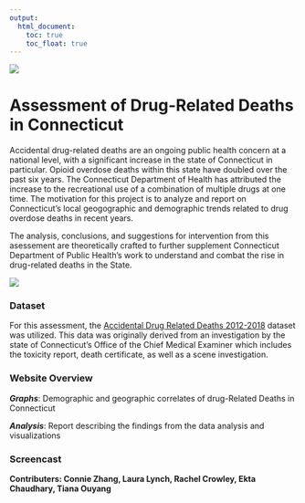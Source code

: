 ```yaml
---
output: 
  html_document:
    toc: true
    toc_float: true
---
```


![](image1.jpeg)

# **Assessment of Drug-Related Deaths in Connecticut**

Accidental drug-related deaths are an ongoing public health concern at a national level, with a significant increase in the state of Connecticut in particular. Opioid overdose deaths within this state have doubled over the past six years. The Connecticut Department of Health has attributed the increase to the recreational use of a combination of multiple drugs at one time. The motivation for this project is to analyze and report on Connecticut's local geogographic and demographic trends related to drug overdose deaths in recent years. 

The analysis, conclusions, and suggestions for intervention from this asessement are theoretically crafted to further supplement Connecticut Department of Public Health's work to understand and combat the rise in drug-related deaths in the State. 

![](ambulance photo.jpg)

### **Dataset**

For this assessment, the [Accidental Drug Related Deaths 2012-2018](https://catalog.data.gov/dataset/accidental-drug-related-deaths-january-2012-sept-2015) dataset was utilized. This data was originally derived from an investigation by the state of Connecticut's Office of the Chief Medical Examiner which includes the toxicity report, death certificate, as well as a scene investigation.

### **Website Overview**
***Graphs***: Demographic and geographic correlates of drug-Related Deaths in Connecticut

***Analysis***: Report describing the findings from the data analysis and visualizations

### **Screencast**

**Contributers: Connie Zhang, Laura Lynch, Rachel Crowley, Ekta Chaudhary, Tiana Ouyang**
